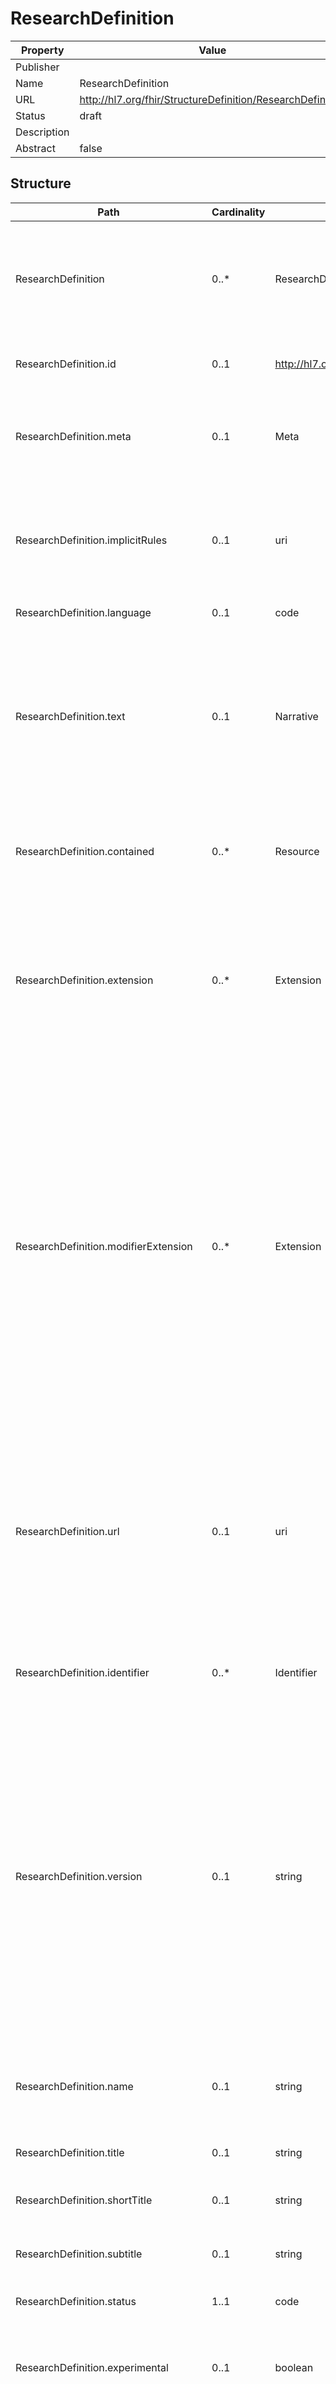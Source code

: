 
  # ResearchDefinition

  
|Property|Value|
|---|---|
|Publisher||
|Name|ResearchDefinition|
|URL|http://hl7.org/fhir/StructureDefinition/ResearchDefinition|
|Status|draft|
|Description||
|Abstract|false|

   ## Structure

   | Path | Cardinality | Type | Description
  | ---- | ----------- | ---- | -------  
 | ResearchDefinition | 0..* | ResearchDefinition | The ResearchDefinition resource describes the conditional state (population and any exposures being compared within the population) and outcome (if specified) that the knowledge (evidence, assertion, recommendation) is about. 
 | ResearchDefinition.id | 0..1 | http://hl7.org/fhirpath/System.String | The logical id of the resource, as used in the URL for the resource. Once assigned, this value never changes. 
 | ResearchDefinition.meta | 0..1 | Meta | The metadata about the resource. This is content that is maintained by the infrastructure. Changes to the content might not always be associated with version changes to the resource. 
 | ResearchDefinition.implicitRules | 0..1 | uri | A reference to a set of rules that were followed when the resource was constructed, and which must be understood when processing the content. Often, this is a reference to an implementation guide that defines the special rules along with other profiles etc. 
 | ResearchDefinition.language | 0..1 | code | The base language in which the resource is written. 
 | ResearchDefinition.text | 0..1 | Narrative | A human-readable narrative that contains a summary of the resource and can be used to represent the content of the resource to a human. The narrative need not encode all the structured data, but is required to contain sufficient detail to make it "clinically safe" for a human to just read the narrative. Resource definitions may define what content should be represented in the narrative to ensure clinical safety. 
 | ResearchDefinition.contained | 0..* | Resource | These resources do not have an independent existence apart from the resource that contains them - they cannot be identified independently, and nor can they have their own independent transaction scope. 
 | ResearchDefinition.extension | 0..* | Extension | May be used to represent additional information that is not part of the basic definition of the resource. To make the use of extensions safe and manageable, there is a strict set of governance  applied to the definition and use of extensions. Though any implementer can define an extension, there is a set of requirements that SHALL be met as part of the definition of the extension. 
 | ResearchDefinition.modifierExtension | 0..* | Extension | May be used to represent additional information that is not part of the basic definition of the resource and that modifies the understanding of the element that contains it and/or the understanding of the containing element's descendants. Usually modifier elements provide negation or qualification. To make the use of extensions safe and manageable, there is a strict set of governance applied to the definition and use of extensions. Though any implementer is allowed to define an extension, there is a set of requirements that SHALL be met as part of the definition of the extension. Applications processing a resource are required to check for modifier extensions.Modifier extensions SHALL NOT change the meaning of any elements on Resource or DomainResource (including cannot change the meaning of modifierExtension itself). 
 | ResearchDefinition.url | 0..1 | uri | An absolute URI that is used to identify this research definition when it is referenced in a specification, model, design or an instance; also called its canonical identifier. This SHOULD be globally unique and SHOULD be a literal address at which at which an authoritative instance of this research definition is (or will be) published. This URL can be the target of a canonical reference. It SHALL remain the same when the research definition is stored on different servers. 
 | ResearchDefinition.identifier | 0..* | Identifier | A formal identifier that is used to identify this research definition when it is represented in other formats, or referenced in a specification, model, design or an instance. 
 | ResearchDefinition.version | 0..1 | string | The identifier that is used to identify this version of the research definition when it is referenced in a specification, model, design or instance. This is an arbitrary value managed by the research definition author and is not expected to be globally unique. For example, it might be a timestamp (e.g. yyyymmdd) if a managed version is not available. There is also no expectation that versions can be placed in a lexicographical sequence. To provide a version consistent with the Decision Support Service specification, use the format Major.Minor.Revision (e.g. 1.0.0). For more information on versioning knowledge assets, refer to the Decision Support Service specification. Note that a version is required for non-experimental active artifacts. 
 | ResearchDefinition.name | 0..1 | string | A natural language name identifying the research definition. This name should be usable as an identifier for the module by machine processing applications such as code generation. 
 | ResearchDefinition.title | 0..1 | string | A short, descriptive, user-friendly title for the research definition. 
 | ResearchDefinition.shortTitle | 0..1 | string | The short title provides an alternate title for use in informal descriptive contexts where the full, formal title is not necessary. 
 | ResearchDefinition.subtitle | 0..1 | string | An explanatory or alternate title for the ResearchDefinition giving additional information about its content. 
 | ResearchDefinition.status | 1..1 | code | The status of this research definition. Enables tracking the life-cycle of the content. 
 | ResearchDefinition.experimental | 0..1 | boolean | A Boolean value to indicate that this research definition is authored for testing purposes (or education/evaluation/marketing) and is not intended to be used for genuine usage. 
 | ResearchDefinition.subject[x] | 0..1 | CodeableConcept | The intended subjects for the ResearchDefinition. If this element is not provided, a Patient subject is assumed, but the subject of the ResearchDefinition can be anything. 
 | ResearchDefinition.date | 0..1 | dateTime | The date  (and optionally time) when the research definition was published. The date must change when the business version changes and it must change if the status code changes. In addition, it should change when the substantive content of the research definition changes. 
 | ResearchDefinition.publisher | 0..1 | string | The name of the organization or individual that published the research definition. 
 | ResearchDefinition.contact | 0..* | ContactDetail | Contact details to assist a user in finding and communicating with the publisher. 
 | ResearchDefinition.description | 0..1 | markdown | A free text natural language description of the research definition from a consumer's perspective. 
 | ResearchDefinition.comment | 0..* | string | A human-readable string to clarify or explain concepts about the resource. 
 | ResearchDefinition.useContext | 0..* | UsageContext | The content was developed with a focus and intent of supporting the contexts that are listed. These contexts may be general categories (gender, age, ...) or may be references to specific programs (insurance plans, studies, ...) and may be used to assist with indexing and searching for appropriate research definition instances. 
 | ResearchDefinition.jurisdiction | 0..* | CodeableConcept | A legal or geographic region in which the research definition is intended to be used. 
 | ResearchDefinition.purpose | 0..1 | markdown | Explanation of why this research definition is needed and why it has been designed as it has. 
 | ResearchDefinition.usage | 0..1 | string | A detailed description, from a clinical perspective, of how the ResearchDefinition is used. 
 | ResearchDefinition.copyright | 0..1 | markdown | A copyright statement relating to the research definition and/or its contents. Copyright statements are generally legal restrictions on the use and publishing of the research definition. 
 | ResearchDefinition.approvalDate | 0..1 | date | The date on which the resource content was approved by the publisher. Approval happens once when the content is officially approved for usage. 
 | ResearchDefinition.lastReviewDate | 0..1 | date | The date on which the resource content was last reviewed. Review happens periodically after approval but does not change the original approval date. 
 | ResearchDefinition.effectivePeriod | 0..1 | Period | The period during which the research definition content was or is planned to be in active use. 
 | ResearchDefinition.topic | 0..* | CodeableConcept | Descriptive topics related to the content of the ResearchDefinition. Topics provide a high-level categorization grouping types of ResearchDefinitions that can be useful for filtering and searching. 
 | ResearchDefinition.author | 0..* | ContactDetail | An individiual or organization primarily involved in the creation and maintenance of the content. 
 | ResearchDefinition.editor | 0..* | ContactDetail | An individual or organization primarily responsible for internal coherence of the content. 
 | ResearchDefinition.reviewer | 0..* | ContactDetail | An individual or organization primarily responsible for review of some aspect of the content. 
 | ResearchDefinition.endorser | 0..* | ContactDetail | An individual or organization responsible for officially endorsing the content for use in some setting. 
 | ResearchDefinition.relatedArtifact | 0..* | RelatedArtifact | Related artifacts such as additional documentation, justification, or bibliographic references. 
 | ResearchDefinition.library | 0..* | canonical | A reference to a Library resource containing the formal logic used by the ResearchDefinition. 
 | ResearchDefinition.population | 1..1 | Reference | A reference to a ResearchElementDefinition resource that defines the population for the research. 
 | ResearchDefinition.exposure | 0..1 | Reference | A reference to a ResearchElementDefinition resource that defines the exposure for the research. 
 | ResearchDefinition.exposureAlternative | 0..1 | Reference | A reference to a ResearchElementDefinition resource that defines the exposureAlternative for the research. 
 | ResearchDefinition.outcome | 0..1 | Reference | A reference to a ResearchElementDefinition resomece that defines the outcome for the research. 

 ## Search Parameters

   | Name | Type | Description  | Expression 
    | ---- | ---- | ------- | ------  
 | _text | string | Search on the narrative of the resource |   
 | _content | string | Search on the entire content of the resource |   
 | _filter | token | Filter search parameter which supports a more sophisticated grammar for searching. See [documentation](search_filter.html) for further details |   
 | _has | string | Provides limited support for reverse chaining - that is, selecting resources based on the properties of resources that refer to them (instead of chaining where resources can be selected based on the properties of resources that they refer to). See the FHIR search page for further documentation |   
 | _id | token | Logical id of this artifact | Resource.id  
 | _lastUpdated | date | When the resource version last changed | Resource.meta.lastUpdated  
 | _list | string | All resources in nominated list (by id, Type/id, url or one of the magic List types) |   
 | _profile | uri | Profiles this resource claims to conform to | Resource.meta.profile  
 | _query | token | A custom search profile that describes a specific defined query operation |   
 | _security | token | Security Labels applied to this resource | Resource.meta.security  
 | _source | uri | Identifies where the resource comes from | Resource.meta.source  
 | _tag | token | Tags applied to this resource | Resource.meta.tag  
 | _text | string | Search on the narrative text (html) of the resource |   
 | _type | token | Used when a search is performed in a context which doesn't limit the search to indicate which types are being searched. See the FHIR search page for further discussion |   
 | composed-of | reference | What resource is being referenced | ResearchDefinition.relatedArtifact.where(type='composed-of').resource  
 | context | token | A use context assigned to the research definition | (ResearchDefinition.useContext.value.ofType(CodeableConcept))  
 | context-quantity | quantity | A quantity- or range-valued use context assigned to the research definition | (ResearchDefinition.useContext.value.ofType(Quantity)) / (ResearchDefinition.useContext.value.ofType(Range))  
 | context-type | token | A type of use context assigned to the research definition | ResearchDefinition.useContext.code  
 | date | date | The research definition publication date | ResearchDefinition.date  
 | depends-on | reference | What resource is being referenced | ResearchDefinition.relatedArtifact.where(type='depends-on').resource / ResearchDefinition.library  
 | derived-from | reference | What resource is being referenced | ResearchDefinition.relatedArtifact.where(type='derived-from').resource  
 | description | string | The description of the research definition | ResearchDefinition.description  
 | effective | date | The time during which the research definition is intended to be in use | ResearchDefinition.effectivePeriod  
 | identifier | token | External identifier for the research definition | ResearchDefinition.identifier  
 | jurisdiction | token | Intended jurisdiction for the research definition | ResearchDefinition.jurisdiction  
 | name | string | Computationally friendly name of the research definition | ResearchDefinition.name  
 | predecessor | reference | What resource is being referenced | ResearchDefinition.relatedArtifact.where(type='predecessor').resource  
 | publisher | string | Name of the publisher of the research definition | ResearchDefinition.publisher  
 | status | token | The current status of the research definition | ResearchDefinition.status  
 | successor | reference | What resource is being referenced | ResearchDefinition.relatedArtifact.where(type='successor').resource  
 | title | string | The human-friendly name of the research definition | ResearchDefinition.title  
 | topic | token | Topics associated with the ResearchDefinition | ResearchDefinition.topic  
 | url | uri | The uri that identifies the research definition | ResearchDefinition.url  
 | version | token | The business version of the research definition | ResearchDefinition.version  
 | context-type-quantity | composite | A use context type and quantity- or range-based value assigned to the research definition | ResearchDefinition.useContext  
 | context-type-value | composite | A use context type and value assigned to the research definition | ResearchDefinition.useContext  


